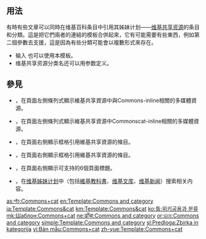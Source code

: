 {{Documentation subpage}}
<!-- 在本行下編輯模板說明 -->

== 用法 ==
有時有些文章可以同時在维基百科条目中引用其姊妹计划——[[维基共享资源]]的条目和分類。這是把它們兩者的連結的模板合併起來，它有可能需要有些東西，例如第二個參數去支援，這是因為有些分類可能會以複數形式來存在。
:{{tlx|commons and category|<var>维基共享资源条目名</var>|<var>别名</var>|<var>维基共享资源分类名</var>}}
*输入 {{tl|commons+cat}} 也可以使用本模板。
*维基共享资源分类名还可以用参数{{para|cat}}定义。

== 參見 ==
* {{tl|Commons-inline}}，在頁面左側條列式顯示維基共享資源中與Commons-inline相關的多媒體資源。
* {{tl|Commonscat-inline}}，在頁面左側條列式顯示維基共享資源中Commonscat-inline相關的多媒體資源。
* {{tl|Commons}}，在頁面右側顯示框格引用維基共享資源的條目。
* {{tl|Commonscat}}，在頁面右側顯示框格引用維基共享資源的條目。
* {{tl|Commons cat multi}}，在頁面右側顯示可支持的6個頁面標題。
* {{tl|Sisterlinks}}，在[[Wikipedia:姊妹计划|维基姊妹计划]]中（包括[[維基教科書]]、[[维基文库]]、[[维基新闻]]）搜索相关内容。

<includeonly>
<!-- 本行下加入模板的分類 -->
[[Category:姊妹计划链接模板|{{PAGENAME}}]]
[[Category:維基共享資源模板|{{PAGENAME}}]]
<!-- 本行下加入模板的跨語言鏈接 -->
[[as:সাঁচ:Commons+cat]]
[[en:Template:Commons and category]]
[[ja:Template:Commons&cat]]
[[km:Template:Commons&cat]]
[[ko:틀:위키공용과 분류]]
[[mk:Шаблон:Commons+cat]]
[[ne:ढाँचा:Commons and category]]
[[or:ଛାଞ୍ଚ:Commons and category]]
[[simple:Template:Commons and category]]
[[sl:Predloga:Zbirka in kategorija]]
[[vi:Bản mẫu:Commons+cat]]
[[zh-yue:Template:Commons+cat]]
</includeonly>